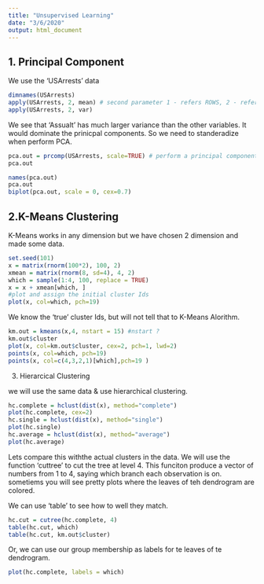 ```yaml
---
title: "Unsupervised Learning"
date: "3/6/2020"
output: html_document
---
```

## 1. Principal Component
We use the 'USArrests' data

```r

dimnames(USArrests)
apply(USArrests, 2, mean) # second parameter 1 - refers ROWS, 2 - refers COLUMNS
apply(USArrests, 2, var)


```

We see that 'Assualt' has much larger variance than the other variables. It would dominate the prinicpal components. So we need to standeradize when perform PCA. 

```r
pca.out = prcomp(USArrests, scale=TRUE) # perform a principal component analysis. 
pca.out

```
```r
names(pca.out)
pca.out
biplot(pca.out, scale = 0, cex=0.7)
```

## 2.K-Means Clustering
  K-Means works in any dimension but we have chosen 2 dimension and made some data.
  
```r
set.seed(101)
x = matrix(rnorm(100*2), 100, 2)
xmean = matrix(rnorm(8, sd=4), 4, 2)
which = sample(1:4, 100, replace = TRUE)
x = x + xmean[which, ]
#plot and assign the initial cluster Ids
plot(x, col=which, pch=19)
```

  
We know the 'true' cluster Ids, but will not tell that to K-Means Alorithm.

```r
km.out = kmeans(x,4, nstart = 15) #nstart ?
km.out$cluster
plot(x, col=km.out$cluster, cex=2, pch=1, lwd=2)
points(x, col=which, pch=19)
points(x, col=c(4,3,2,1)[which],pch=19 )
```

(3) Hierarcical Clustering

we will use the same data & use hierarchical clustering. 

```r
hc.complete = hclust(dist(x), method="complete")
plot(hc.complete, cex=2)
hc.single = hclust(dist(x), method="single")
plot(hc.single)
hc.average = hclust(dist(x), method="average")
plot(hc.average)

```


 
Lets compare this withthe actual clusters in the data. We will use the function 'cuttree' to cut the tree at level 4. This funciton produce a vector of numbers from 1 to 4, saying which branch each observation is on. sometiems you will see pretty plots where the leaves of teh dendrogram are colored. 

We can use 'table' to see how to well they match. 

```r
hc.cut = cutree(hc.complete, 4)
table(hc.cut, which)
table(hc.cut, km.out$cluster)
```


Or, we can use our group membership as labels for te leaves of te dendrogram. 

```r
plot(hc.complete, labels = which)
```


